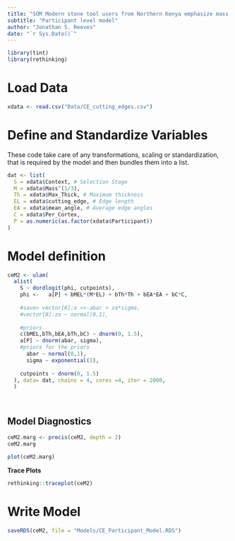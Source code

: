 ```yaml
---
title: "SOM Modern stone tool users from Northern Kenya emphasize mass and edge length in the selection of cutting tools"
subtitle: "Participant level model"
author: "Jonathan S. Reeves"
date: "`r Sys.Date()`"
---
```


```r
library(tint)
library(rethinking)
```

# Load Data

```r
xdata <- read.csv("Data/CE_cutting_edges.csv")
```

# Define and Standardize Variables

These code take care of any transformations, scaling or standardization, that is required by the model and then bundles them into a list.

```r

dat <- list(
  S = xdata$Context, # Selection Stage
  M = xdata$Mass^(1/3),
  Th = xdata$Max_Thick, # Maximum thickness
  EL = xdata$cutting_edge, # Edge length
  EA = xdata$mean_angle, # Average edge angles
  C = xdata$Per_Cortex,
  P = as.numeric(as.factor(xdata$Participant))
)

```

# Model definition

```r

ceM2 <- ulam(
  alist(
    S ~ dordlogit(phi, cutpoints),
    phi <-   a[P] + bMEL*(M*EL) + bTh*Th + bEA*EA + bC*C,
    
    #save> vector[8]:a <<-abar + za*sigma,
    #vector[8]:za ~ normal(0,1),
    
    #priors
    c(bMEL,bTh,bEA,bTh,bC) ~ dnorm(0, 1.5),
    a[P] ~ dnorm(abar, sigma),
    #priors for the priors
      abar ~ normal(0,1),
      sigma ~ exponential(1),
    
    cutpoints ~ dnorm(0, 1.5)
  ), data= dat, chains = 4, cores =4, iter = 2000,
  )




```

## Model Diagnostics 

```r

ceM2.marg <- precis(ceM2, depth = 2)
ceM2.marg
```


```r

plot(ceM2.marg)

```

**Trace Plots**

```r
rethinking::traceplot(ceM2)

```

# Write Model

```r
saveRDS(ceM2, file = "Models/CE_Participant_Model.RDS")
```




